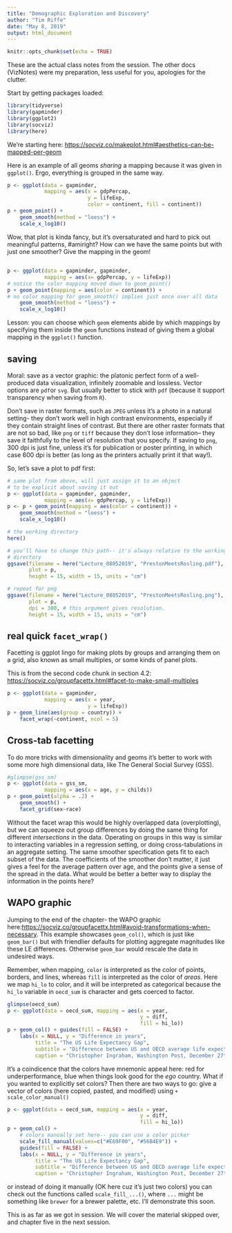 ```yaml
---
title: "Demographic Exploration and Discovery"
author: "Tim Riffe"
date: "May 8, 2019"
output: html_document
---
```


```r
knitr::opts_chunk$set(echo = TRUE)
```
These are the actual class notes from the session. The other docs (VizNotes) were my preparation, less useful for you, apologies for the clutter. 

Start by getting packages loaded:
```r
library(tidyverse)
library(gapminder)
library(ggplot2)
library(socviz)
library(here)
```

We're starting here: [https://socviz.co/makeplot.html#aesthetics-can-be-mapped-per-geom](https://socviz.co/makeplot.html#aesthetics-can-be-mapped-per-geom)

Here is an example of all geoms *sharing* a mapping because it was given in `ggplot()`. Ergo, everything is grouped in the same way.
```r
p <- ggplot(data = gapminder, 
			mapping = aes(x = gdpPercap, 
						  y = lifeExp,
						  color = continent, fill = continent))
p + geom_point() +
	geom_smooth(method = "loess") + 
	scale_x_log10()

```

Wow, that plot is kinda fancy, but it's oversaturated and hard to pick out meaningful patterns, #amiright? How can we have the same points but with just one smoother? Give the mapping in the geom!

##

```r
p <- ggplot(data = gapminder, gapminder,
			mapping = aes(x= gdpPercap, y = lifeExp))
# notice the color mapping moved down to geom_point()
p + geom_point(mapping = aes(color = continent)) +
# no color mapping for geom_smooth() implies just once over all data
	geom_smooth(method = "loess") + 
	scale_x_log10()
```

Lesson: you can choose which `geom` elements abide by which mappings by specifying them inside the `geom` functions instead of giving them a global mapping in the `ggplot()` function.

## saving

Moral: save as a vector graphic: the platonic perfect form of a well-produced data visualization, infinitely zoomable and lossless.
Vector options are `pdf`or `svg`. But usually better to stick with `pdf` (because it support transparency when saving from `R`).

Don't save in raster formats, such as `JPEG` unless it's a photo in a natural setting- they don't work well in high contrast environments, especially if they contain straight lines of contrast. But there are other raster formats that are not so bad, like `png` or `tiff` because they don't lose information-- they save it faithfully to the level of resolution that you specify. If saving to `png`, 300 dpi is just fine, unless it's for publication or poster printing, in which case 600 dpi is better (as long as the printers actually print it that way!).

So, let's save a plot to pdf first:

```r
# same plot from above, will just assign it to an object
# to be explicit about saving it out
p <- ggplot(data = gapminder, gapminder,
			mapping = aes(x= gdpPercap, y = lifeExp))
p <- p + geom_point(mapping = aes(color = continent)) +
	geom_smooth(method = "loess") + 
	scale_x_log10()

# the working directory
here()

# you'll have to change this path-- it's always relative to the working
# directory
ggsave(filename = here("Lecture_08052019", "PrestonMeetsRosling.pdf"), 
	   plot = p,
	   height = 15, width = 15, units = "cm")

# repeat for png
ggsave(filename = here("Lecture_08052019", "PrestonMeetsRosling.png"), 
	   plot = p,
	   dpi = 300, # this argument gives resolution.
	   height = 15, width = 15, units = "cm")
```

## real quick `facet_wrap()`

Facetting is ggplot lingo for making plots by groups and arranging them on a grid, also known as small multiples, or some kinds of panel plots.

This is from the second code chunk in section 4.2: [https://socviz.co/groupfacettx.html#facet-to-make-small-multiples](https://socviz.co/groupfacettx.html#facet-to-make-small-multiples)
```r
p <- ggplot(data = gapminder, 
			mapping = aes(x = year, 
						  y = lifeExp))
p + geom_line(aes(group = country)) + 
	facet_wrap(~continent, ncol = 5)
```

## Cross-tab facetting
To do more tricks with dimensionality and geoms it's better to work with some more high dimensional data, like The General Social Survey (GSS). 

```r
#glimpse(gss_sm)
p <- ggplot(data = gss_sm,
			mapping = aes(x = age, y = childs))
p + geom_point(alpha = .2) +
	geom_smooth() + 
	facet_grid(sex~race)
```
Without the facet wrap this would be highly overlapped data (overplotting), but we can squeeze out group differences by doing the same thing for different *intersections* in the data. Operating on groups in this way is similar to interacting variables in a regression setting, or doing cross-tabulations in an aggregate setting. The same smoother specification gets fit to each subset of the data. The coefficients of the smoother don't matter, it just gives a feel for the average pattern over age, and the points give a sense of the spread in the data. What would be better a better way to display the information in the points here?

## WAPO graphic
Jumping to the end of the chapter- the WAPO graphic here:[https://socviz.co/groupfacettx.html#avoid-transformations-when-necessary](https://socviz.co/groupfacettx.html#avoid-transformations-when-necessary). This example showcases `geom_col()`, which is just like `geom_bar()` but with friendlier defaults for plotting aggregate magnitudes like these LE differences. Otherwise `geom_bar` would rescale the data in undesired ways. 

Remember, when mapping, `color` is interpreted as the color of points, borders, and lines, whereas `fill` is interpreted as the color of *areas*. Here we map `hi_lo` to color, and it will be interpreted as categorical because the `hi_lo` variable in `oecd_sum` is character and gets coerced to factor.

```r
glimpse(oecd_sum)
p <- ggplot(data = oecd_sum, mapping = aes(x = year,
										   y = diff,
										   fill = hi_lo))
p + geom_col() + guides(fill = FALSE) +
	labs(x = NULL, y = "Difference in years",
		 title = "The US Life Expectancy Gap",
		 subtitle = "Difference between US and OECD average life expectancies, 1960-2015",
		 caption = "Christopher Ingraham, Washington Post, December 27th 2017.")
```
It's a coindicence that the colors have mnemonic appeal here: red for underperformance, blue when things look good for the *ego* country. What if you wanted to explicitly set colors? Then there are two ways to go:  give a vector of colors (here copied, pasted, and modified) using `+ scale_color_manual()`
```r
p <- ggplot(data = oecd_sum, mapping = aes(x = year,
										   y = diff,
										   fill = hi_lo))
p + geom_col() + 
	# colors manually set here-- you can use a color picker
	scale_fill_manual(values=c("#E69F00", "#56B4E9")) +
	guides(fill = FALSE) +
	labs(x = NULL, y = "Difference in years",
		 title = "The US Life Expectancy Gap",
		 subtitle = "Difference between US and OECD average life expectancies, 1960-2015",
		 caption = "Christopher Ingraham, Washington Post, December 27th 2017.")
```
or instead of doing it manually (OK here cuz it's just two colors) you can check out the functions called `scale_fill_...()`, where `...` might be something like `brewer` for a brewer palette, etc. I'll demonstrate this soon.


This is as far as we got in session. We will cover the material skipped over, and chapter five in the next session. 

